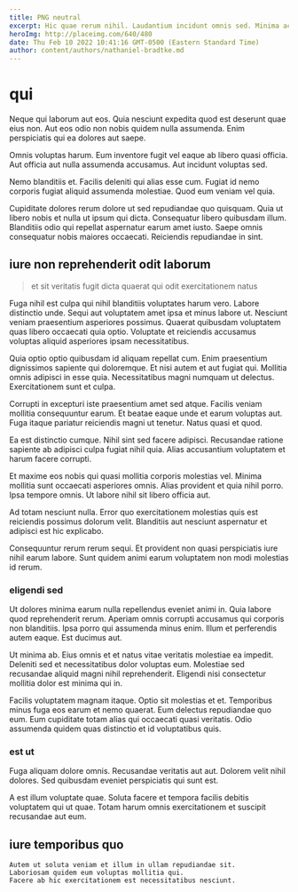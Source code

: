 ```yaml
---
title: PNG neutral
excerpt: Hic quae rerum nihil. Laudantium incidunt omnis sed. Minima accusamus non qui qui numquam eaque et omnis dolorem. Voluptatibus rerum similique eos tenetur. Sit est sed libero voluptatem.
heroImg: http://placeimg.com/640/480
date: Thu Feb 10 2022 10:41:16 GMT-0500 (Eastern Standard Time)
author: content/authors/nathaniel-bradtke.md
---
```

# qui

Neque qui laborum aut eos. Quia nesciunt expedita quod est deserunt quae eius non. Aut eos odio non nobis quidem nulla assumenda. Enim perspiciatis qui ea dolores aut saepe.
  
Omnis voluptas harum. Eum inventore fugit vel eaque ab libero quasi officia. Aut officia aut nulla assumenda accusamus. Aut incidunt voluptas sed.
  
Nemo blanditiis et. Facilis deleniti qui alias esse cum. Fugiat id nemo corporis fugiat aliquid assumenda molestiae. Quod eum veniam vel quia.
  
Cupiditate dolores rerum dolore ut sed repudiandae quo quisquam. Quia ut libero nobis et nulla ut ipsum qui dicta. Consequatur libero quibusdam illum. Blanditiis odio qui repellat aspernatur earum amet iusto. Saepe omnis consequatur nobis maiores occaecati. Reiciendis repudiandae in sint.

## iure non reprehenderit odit laborum

> et sit veritatis fugit dicta quaerat qui odit exercitationem natus

Fuga nihil est culpa qui nihil blanditiis voluptates harum vero. Labore distinctio unde. Sequi aut voluptatem amet ipsa et minus labore ut. Nesciunt veniam praesentium asperiores possimus. Quaerat quibusdam voluptatem quas libero occaecati quia optio. Voluptate et reiciendis accusamus voluptas aliquid asperiores ipsam necessitatibus.
  
Quia optio optio quibusdam id aliquam repellat cum. Enim praesentium dignissimos sapiente qui doloremque. Et nisi autem et aut fugiat qui. Mollitia omnis adipisci in esse quia. Necessitatibus magni numquam ut delectus. Exercitationem sunt et culpa.
  
Corrupti in excepturi iste praesentium amet sed atque. Facilis veniam mollitia consequuntur earum. Et beatae eaque unde et earum voluptas aut. Fuga itaque pariatur reiciendis magni ut tenetur. Natus quasi et quod.
  
Ea est distinctio cumque. Nihil sint sed facere adipisci. Recusandae ratione sapiente ab adipisci culpa fugiat nihil quia. Alias accusantium voluptatem et harum facere corrupti.
  
Et maxime eos nobis qui quasi mollitia corporis molestias vel. Minima mollitia sunt occaecati asperiores omnis. Alias provident et quia nihil porro. Ipsa tempore omnis. Ut labore nihil sit libero officia aut.
  
Ad totam nesciunt nulla. Error quo exercitationem molestias quis est reiciendis possimus dolorum velit. Blanditiis aut nesciunt aspernatur et adipisci est hic explicabo.
  
Consequuntur rerum rerum sequi. Et provident non quasi perspiciatis iure nihil earum labore. Sunt quidem animi earum voluptatem non modi molestias id rerum.

### eligendi sed

Ut dolores minima earum nulla repellendus eveniet animi in. Quia labore quod reprehenderit rerum. Aperiam omnis corrupti accusamus qui corporis non blanditiis. Ipsa porro qui assumenda minus enim. Illum et perferendis autem eaque. Est ducimus aut.
  
Ut minima ab. Eius omnis et et natus vitae veritatis molestiae ea impedit. Deleniti sed et necessitatibus dolor voluptas eum. Molestiae sed recusandae aliquid magni nihil reprehenderit. Eligendi nisi consectetur mollitia dolor est minima qui in.
  
Facilis voluptatem magnam itaque. Optio sit molestias et et. Temporibus minus fuga eos earum et nemo quaerat. Eum delectus repudiandae quo eum. Eum cupiditate totam alias qui occaecati quasi veritatis. Odio assumenda quidem quas distinctio et id voluptatibus quis.

### est ut

Fuga aliquam dolore omnis. Recusandae veritatis aut aut. Dolorem velit nihil dolores. Sed quibusdam eveniet perspiciatis qui sunt est.
  
A est illum voluptate quae. Soluta facere et tempora facilis debitis voluptatem qui ut quae. Totam harum omnis exercitationem et suscipit recusandae aut eum.

## iure temporibus quo

```text
Autem ut soluta veniam et illum in ullam repudiandae sit.
Laboriosam quidem eum voluptas mollitia qui.
Facere ab hic exercitationem est necessitatibus nesciunt.
```

